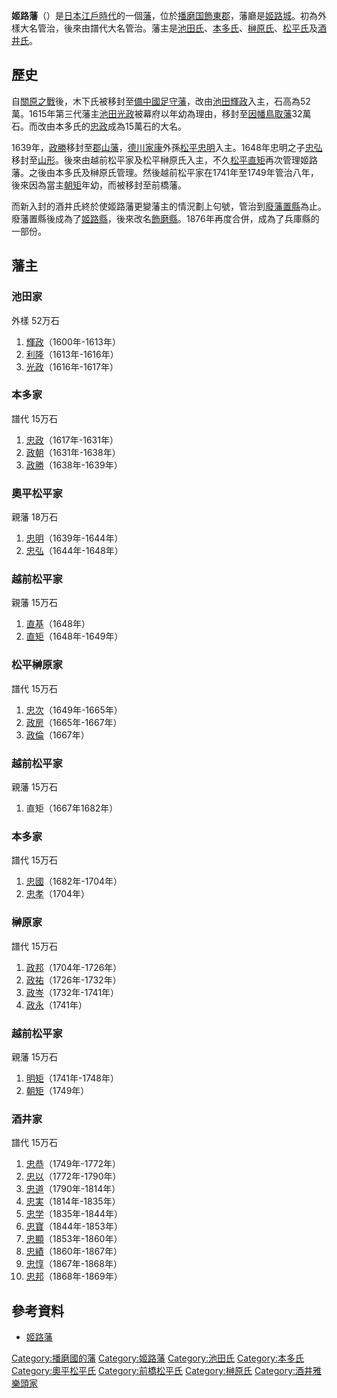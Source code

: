 '''姬路藩'''（{{jpn|j=姫路藩|hg=ひめじはん|rm=Himeji han|f=y}}）是[[日本|日本]][[江戶時代|江戶時代]]的一個[[藩_(日本)|藩]]，位於[[播磨国|播磨国]][[飾東郡|飾東郡]]，藩廳是[[姬路城|姬路城]]。初為外樣大名管治，後來由譜代大名管治。藩主是[[池田氏|池田氏]]、[[本多氏|本多氏]]、[[榊原氏|榊原氏]]、[[松平氏|松平氏]]及[[酒井氏|酒井氏]]。

==歷史==
自[[關原之戰|關原之戰]]後，木下氏被移封至[[備中國|備中國]][[足守藩|足守藩]]，改由[[池田輝政|池田輝政]]入主，石高為52萬。1615年第三代藩主[[池田光政|池田光政]]被幕府以年幼為理由，移封至[[因幡國|因幡]][[鳥取藩|鳥取藩]]32萬石。而改由本多氏的[[本多忠政|忠政]]成為15萬石的大名。

1639年，[[本多政勝|政勝]]移封至[[郡山藩|郡山藩]]，[[德川家康|德川家康]]外孫[[松平忠明|松平忠明]]入主。1648年忠明之子[[松平忠弘|忠弘]]移封至[[山形藩|山形]]。後來由越前松平家及松平榊原氏入主，不久[[松平直矩|松平直矩]]再次管理姬路藩。之後由本多氏及榊原氏管理。然後越前松平家在1741年至1749年管治八年，後來因為當主[[松平朝矩|朝矩]]年幼，而被移封至前橋藩。

而新入封的酒井氏終於使姬路藩更變藩主的情況劃上句號，管治到[[廢藩置縣|廢藩置縣]]為止。廢藩置縣後成為了[[姬路縣|姬路縣]]，後來改名[[飾磨縣|飾磨縣]]。1876年再度合併，成為了兵庫縣的一部份。

==藩主==
=== 池田家 ===
外樣 52万石
#[[池田輝政|輝政]]（1600年-1613年）
#[[池田利隆|利隆]]（1613年-1616年）
#[[池田光政|光政]]（1616年-1617年）

=== 本多家 ===
譜代 15万石
#[[本多忠政|忠政]]（1617年-1631年）
#[[本多政朝|政朝]]（1631年-1638年）
#[[本多政勝|政勝]]（1638年-1639年）

=== 奧平松平家 ===
親藩 18万石
#[[松平忠明|忠明]]（1639年-1644年）
#[[松平忠弘|忠弘]]（1644年-1648年）

=== 越前松平家 ===
親藩 15万石
#[[松平直基|直基]]（1648年）
#[[松平直矩|直矩]]（1648年-1649年）

=== 松平榊原家 ===
譜代 15万石
#[[榊原忠次|忠次]]（1649年-1665年）
#[[榊原政房|政房]]（1665年-1667年）
#[[榊原政倫|政倫]]（1667年）

=== 越前松平家 ===
親藩 15万石
#直矩（1667年1682年）

=== 本多家 ===
譜代 15万石
#[[本多忠國|忠國]]（1682年-1704年）
#[[本多忠孝|忠孝]]（1704年）

=== 榊原家 ===
譜代 15万石
#[[榊原政邦|政邦]]（1704年-1726年）
#[[榊原政祐|政祐]]（1726年-1732年）
#[[榊原政岑|政岑]]（1732年-1741年）
#[[榊原政永|政永]]（1741年）

=== 越前松平家 ===
親藩 15万石
#[[松平明矩|明矩]]（1741年-1748年）
#[[松平朝矩|朝矩]]（1749年）

=== 酒井家 ===
譜代 15万石
#[[酒井忠恭|忠恭]]（1749年-1772年）
#[[酒井忠以|忠以]]（1772年-1790年）
#[[酒井忠道|忠道]]（1790年-1814年）
#[[酒井忠実|忠実]]（1814年-1835年）
#[[酒井忠学|忠学]]（1835年-1844年）
#[[酒井忠寶_(播磨國姫路藩主)|忠寶]]（1844年-1853年）
#[[酒井忠顯|忠顯]]（1853年-1860年）
#[[酒井忠績|忠績]]（1860年-1867年）
#[[酒井忠惇|忠惇]]（1867年-1868年）
#[[酒井忠邦|忠邦]]（1868年-1869年）

==參考資料==
*[https://web.archive.org/web/20120311042313/http://www.asahi-net.or.jp/~me4k-skri/han/kinki/himeji.html 姬路藩]

{{江戶時代的藩}}
[[Category:播磨國的藩|Category:播磨國的藩]]
[[Category:姬路藩|Category:姬路藩]]
[[Category:池田氏|Category:池田氏]]
[[Category:本多氏|Category:本多氏]]
[[Category:奧平松平氏|Category:奧平松平氏]]
[[Category:前橋松平氏|Category:前橋松平氏]]
[[Category:榊原氏|Category:榊原氏]]
[[Category:酒井雅樂頭家|Category:酒井雅樂頭家]]